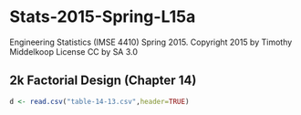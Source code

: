 # Stats-2015-Spring-L15a
Engineering Statistics (IMSE 4410) Spring 2015. 
Copyright 2015 by Timothy Middelkoop License CC by SA 3.0

## 2k Factorial Design (Chapter 14)

```r
d <- read.csv("table-14-13.csv",header=TRUE)

```
